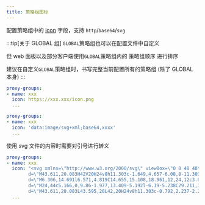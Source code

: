 ```yaml
---
title: 策略组图标
---
```



配置策略组中的 [icon](https://wiki.metacubex.one/config/proxy-groups/#icon) 字段，支持 `http`/`base64`/`svg`

:::tip[关于 GLOBAL 组]
`GLOBAL`策略组也可以在配置文件中自定义

但 web 面板以及部分客户端使用`GLOBAL`策略组内的 策略组顺序 进行排序

建议在自定义`GLOBAL`策略组时，书写完整当前配置所有的策略组 (除了 GLOBAL 本身)
:::

<Tabs>
<TabItem label="http">

```yaml
proxy-groups:
- name: xxx
  icon: https://xxx.xxx/icon.png
  ...
```

</TabItem>
<TabItem label="base64">

```yaml
proxy-groups:
- name: xxx
  icon: 'data:image/svg+xml;base64,xxxx'
  ...
```

</TabItem>
<TabItem label="svg">

使用 svg 文件的内容时需要对引号进行转义

```yaml
proxy-groups:
- name: xxx
  icon: "<svg xmlns=\"http://www.w3.org/2000/svg\" viewBox=\"0 0 48 48\" width=\"48px\" height=\"48px\"><path fill=\"#fbc02d\"
        d=\"M43.611,20.083H42V20H24v8h11.303c-1.649,4.657-6.08,8-11.303,8c-6.627,0-12-5.373-12-12   s5.373-12,12-12c3.059,0,5.842,1.154,7.961,3.039l5.657-5.657C34.046,6.053,29.268,4,24,4C12.955,4,4,12.955,4,24s8.955,20,20,20    s20-8.955,20-20C44,22.659,43.862,21.35,43.611,20.083z\" /><path fill=\"#e53935\"
        d=\"M6.306,14.691l6.571,4.819C14.655,15.108,18.961,12,24,12c3.059,0,5.842,1.154,7.961,3.039 l5.657-5.657C34.046,6.053,29.268,4,24,4C16.318,4,9.656,8.337,6.306,14.691z\" /><path fill=\"#4caf50\"
        d=\"M24,44c5.166,0,9.86-1.977,13.409-5.192l-6.19-5.238C29.211,35.091,26.715,36,24,36    c-5.202,0-9.619-3.317-11.283-7.946l-6.522,5.025C9.505,39.556,16.227,44,24,44z\" /><path fill=\"#1565c0\"
        d=\"M43.611,20.083L43.595,20L42,20H24v8h11.303c-0.792,2.237-2.231,4.166-4.087,5.571 c0.001-0.001,0.002-0.001,0.003-0.002l6.19,5.238C36.971,39.205,44,34,44,24C44,22.659,43.862,21.35,43.611,20.083z\" /></svg>"
  ...
```

</TabItem>
</Tabs>

